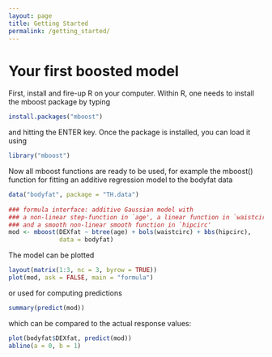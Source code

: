 ---
layout: page
title: Getting Started
permalink: /getting_started/
---

Your first boosted model
========================================================

First, install and fire-up R on your computer. Within R, one needs to
install the mboost package by typing

```{r eval=FALSE}
install.packages("mboost")
```

and hitting the ENTER key. Once the package is installed, you can
load it using

```{r results: hide}
library("mboost")
```

Now all mboost functions are ready to be used, for example the mboost()
function for fitting an additive regression model to the bodyfat data 

```{r}
data("bodyfat", package = "TH.data")
 
### formula interface: additive Gaussian model with
### a non-linear step-function in `age', a linear function in `waistcirc'
### and a smooth non-linear smooth function in `hipcirc'
mod <- mboost(DEXfat ~ btree(age) + bols(waistcirc) + bbs(hipcirc),
              data = bodyfat)
```

The model can be plotted

```{r fig.width=9, fig.height=6}
layout(matrix(1:3, nc = 3, byrow = TRUE))
plot(mod, ask = FALSE, main = "formula")

```

or used for computing predictions

```{r}
summary(predict(mod))
```

which can be compared to the actual response values:

```{r fig.width=6, fig.height=6}
plot(bodyfat$DEXfat, predict(mod))
abline(a = 0, b = 1)
```
